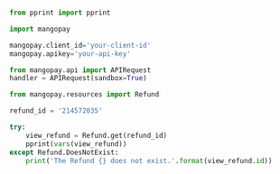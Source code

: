   
```python Python  

from pprint import pprint

import mangopay

mangopay.client_id='your-client-id'
mangopay.apikey='your-api-key'

from mangopay.api import APIRequest
handler = APIRequest(sandbox=True)

from mangopay.resources import Refund

refund_id = '214572035'

try:
    view_refund = Refund.get(refund_id)
    pprint(vars(view_refund))
except Refund.DoesNotExist:
    print('The Refund {} does not exist.'.format(view_refund.id))  
```